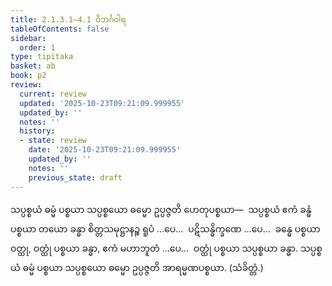```yaml
---
title: 2.1.3.1–4.1 ဝိဘင်္ဂဝါရ
tableOfContents: false
sidebar:
  order: 1
type: tipitaka
basket: ab
book: p2
review:
  current: review
  updated: '2025-10-23T09:21:09.999955'
  updated_by: ''
  notes: ''
  history:
  - state: review
    date: '2025-10-23T09:21:09.999955'
    updated_by: ''
    notes: ''
    previous_state: draft
---
```



<ReviewStatus review={frontmatter.review} showDetails={true} />

<HypothesisAnnotation frontmatter={frontmatter} />

<DynamicBreadcrumb />

<Division number="7" book="p2" e="ch" v="38" p="4">

<Paragraph number="557" book="p2">
သပ္ပစ္စယံ ဓမ္မံ ပစ္စယာ သပ္ပစ္စယော ဓမ္မော ဥပ္ပဇ္ဇတိ ဟေတုပစ္စယာ—  သပ္ပစ္စယံ ဧကံ ခန္ဓံ ပစ္စယာ တယော ခန္ဓာ စိတ္တသမုဋ္ဌာနဉ္စ ရူပံ …ပေ…  ပဋိသန္ဓိက္ခဏေ …ပေ…  ခန္ဓေ ပစ္စယာ ဝတ္ထု, ဝတ္ထုံ ပစ္စယာ ခန္ဓာ, ဧကံ မဟာဘူတံ …ပေ…  ဝတ္ထုံ ပစ္စယာ သပ္ပစ္စယာ ခန္ဓာ.
</Paragraph>

<Paragraph number="558" book="p2">
သပ္ပစ္စယံ ဓမ္မံ ပစ္စယာ သပ္ပစ္စယော ဓမ္မော ဥပ္ပဇ္ဇတိ အာရမ္မဏပစ္စယာ. (သံခိတ္တံ.)
</Paragraph>
</Division>
